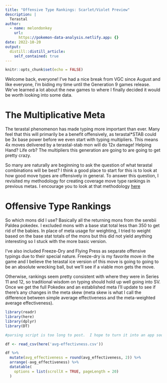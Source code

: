 ```yaml
---
title: "Offensive Type Rankings: Scarlet/Violet Preview"
description: |
  Terastal 
author:
  - name: melondonkey
    url:
      https://pokemon-data-analysis.netlify.app: {}
date: 2022-10-20
output:
  distill::distill_article:
    self_contained: true
---
```



```r
knitr::opts_chunk$set(echo = FALSE)
```

Welcome back, everyone!  I've had a nice break from VGC since August and like everyone, I'm biding my time until the Generation 9 games release. We've learned a lot about the new games to where I finally decided it would be worth looking into some data. 

# The Multiplicative Meta

The terastal phenomenon has made typing more important than ever.  Many feel that this will primarily be a benefit offensively, as terastal*STAB could be 3x base power before we even start with typing multipliers.  This means 4x moves delivered by a terastal-stab mon will do 12x damage!  Helping Hand?  Life orb? The multipliers this generation are going to are going to get pretty crazy.  

So many are naturally are beginning to ask the question of what terastal combinations will be best?  I think a good place to start for this is to look at how good move types are offensively in general.  To answer this question, I revisited my methodology for creating coverage move type rankings in previous metas.  I encourage you to look at that methodology [here](https://pokemon-data-analysis.netlify.app/posts/2021-12-29-beyond-usage-defining-meta-metrics/)

# Offensive Type Rankings

So which mons did I use?  Basically all the returning mons from the serebii Paldea pokedex.  I excluded mons with a base stat total less than 350 to get rid of the babies.  In place of meta usage for weighting, I tried to weight based on the base stat totals of the mons but this did not yield anything interesting so I stuck with the more basic version.  

I've also included Freeze-Dry and Flying Press as separate offensive typings due to their special nature.  Freeze-dry is my favorite move in the game and I believe the terastal ice version of this move is going to going to be an absolute wrecking ball, but we'll see if a viable mon gets the move. 

Otherwise, rankings seem pretty consistent with where they were in Series 11 and 12, so traditional wisdom on typing should hold up well going into SV.  Once we get the full Pokedex and an established meta I'll update to see if there's any changes in the meta skew (meta skew is what I call the difference between simple average effectiveness and the meta-weighted average effectiveness).  


```r
library(readr)
library(here)
library(dplyr)
library(DT)

#parsing script is too long to post.  I hope to turn it into an app soon

df <- read_csv(here('avg-effectivness.csv'))

df %>%
  mutate(avg_effectiveness = round(avg_effectiveness, 2)) %>%
  arrange(-avg_effectiveness) %>%
  datatable(
    options = list(scrollX = TRUE, pageLength = 20)
  ) 


```

